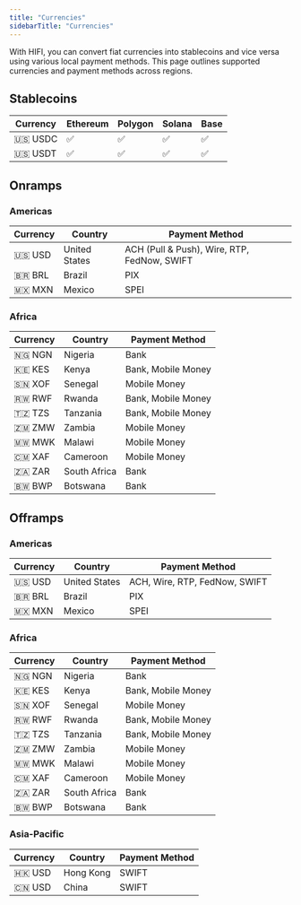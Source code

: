```yaml
---
title: "Currencies"
sidebarTitle: "Currencies"
---
```


With HIFI, you can convert fiat currencies into stablecoins and vice versa using various local payment methods.
This page outlines supported currencies and payment methods across regions.

## Stablecoins

<Card>

| Currency | Ethereum | Polygon | Solana | Base |
| -------- | -------- | ------- | ------ | ---- |
| 🇺🇸 USDC  | ✅       | ✅      | ✅     | ✅   |
| 🇺🇸 USDT  | ✅       | ✅      | ✅     | ✅   |

</Card>

## Onramps

### Americas

<Card>

| Currency | Country       | Payment Method                              |
| -------- | ------------- | ------------------------------------------- |
| 🇺🇸 USD   | United States | ACH (Pull & Push), Wire, RTP, FedNow, SWIFT |
| 🇧🇷 BRL   | Brazil        | PIX                                         |
| 🇲🇽 MXN   | Mexico        | SPEI                                        |

</Card>

### Africa

<Card>

| Currency | Country      | Payment Method     |
| -------- | ------------ | ------------------ |
| 🇳🇬 NGN   | Nigeria      | Bank               |
| 🇰🇪 KES   | Kenya        | Bank, Mobile Money |
| 🇸🇳 XOF   | Senegal      | Mobile Money       |
| 🇷🇼 RWF   | Rwanda       | Bank, Mobile Money |
| 🇹🇿 TZS   | Tanzania     | Bank, Mobile Money |
| 🇿🇲 ZMW   | Zambia       | Mobile Money       |
| 🇲🇼 MWK   | Malawi       | Mobile Money       |
| 🇨🇲 XAF   | Cameroon     | Mobile Money       |
| 🇿🇦 ZAR   | South Africa | Bank               |
| 🇧🇼 BWP   | Botswana     | Bank               |

</Card>

## Offramps

### Americas

<Card>

| Currency | Country       | Payment Method                |
| -------- | ------------- | ----------------------------- |
| 🇺🇸 USD   | United States | ACH, Wire, RTP, FedNow, SWIFT |
| 🇧🇷 BRL   | Brazil        | PIX                           |
| 🇲🇽 MXN   | Mexico        | SPEI                          |

</Card>

### Africa

<Card>

| Currency | Country      | Payment Method     |
| -------- | ------------ | ------------------ |
| 🇳🇬 NGN   | Nigeria      | Bank               |
| 🇰🇪 KES   | Kenya        | Bank, Mobile Money |
| 🇸🇳 XOF   | Senegal      | Mobile Money       |
| 🇷🇼 RWF   | Rwanda       | Bank, Mobile Money |
| 🇹🇿 TZS   | Tanzania     | Bank, Mobile Money |
| 🇿🇲 ZMW   | Zambia       | Mobile Money       |
| 🇲🇼 MWK   | Malawi       | Mobile Money       |
| 🇨🇲 XAF   | Cameroon     | Mobile Money       |
| 🇿🇦 ZAR   | South Africa | Bank               |
| 🇧🇼 BWP   | Botswana     | Bank               |

</Card>

### Asia-Pacific

<Card>

| Currency | Country   | Payment Method |
| -------- | --------- | -------------- |
| 🇭🇰 USD   | Hong Kong | SWIFT          |
| 🇨🇳 USD   | China     | SWIFT          |

</Card>
